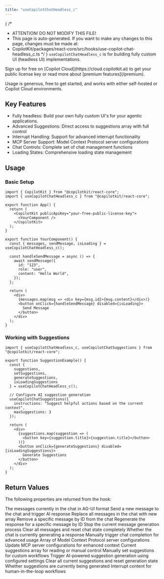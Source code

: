 ```yaml
---
title: "useCopilotChatHeadless_c"
---
```


{
 /*
  * ATTENTION! DO NOT MODIFY THIS FILE!
  * This page is auto-generated. If you want to make any changes to this page, changes must be made at:
  * CopilotKit/packages/react-core/src/hooks/use-copilot-chat-headless_c.ts
  */
}
`useCopilotChatHeadless_c` is for building fully custom UI (headless UI) implementations.
 
<Callout title="This is a premium-only feature">
Sign up for free on [Copilot Cloud](https://cloud.copilotkit.ai) to get your public license key or read more about [premium features](/premium).
 
Usage is generous, free to get started, and works with either self-hosted or Copilot Cloud environments.
</Callout>
 
## Key Features
 
- Fully headless: Build your own fully custom UI's for your agentic applications.
- Advanced Suggestions: Direct access to suggestions array with full control
- Interrupt Handling: Support for advanced interrupt functionality
- MCP Server Support: Model Context Protocol server configurations
- Chat Controls: Complete set of chat management functions
- Loading States: Comprehensive loading state management
 
 
## Usage
 
### Basic Setup
 
```tsx
import { CopilotKit } from "@copilotkit/react-core";
import { useCopilotChatHeadless_c } from "@copilotkit/react-core";
 
export function App() {
  return (
    <CopilotKit publicApiKey="your-free-public-license-key">
      <YourComponent />
    </CopilotKit>
  );
}
 
export function YourComponent() {
  const { messages, sendMessage, isLoading } = useCopilotChatHeadless_c();
 
  const handleSendMessage = async () => {
    await sendMessage({
      id: "123",
      role: "user",
      content: "Hello World",
    });
  };
 
  return (
    <div>
      {messages.map(msg => <div key={msg.id}>{msg.content}</div>)}
      <button onClick={handleSendMessage} disabled={isLoading}>
        Send Message
      </button>
    </div>
  );
}
```
 
### Working with Suggestions
 
```tsx
import { useCopilotChatHeadless_c, useCopilotChatSuggestions } from "@copilotkit/react-core";
 
export function SuggestionExample() {
  const {
    suggestions,
    setSuggestions,
    generateSuggestions,
    isLoadingSuggestions
  } = useCopilotChatHeadless_c();
 
  // Configure AI suggestion generation
  useCopilotChatSuggestions({
    instructions: "Suggest helpful actions based on the current context",
    maxSuggestions: 3
  });
 
  return (
    <div>
      {suggestions.map(suggestion => (
        <button key={suggestion.title}>{suggestion.title}</button>
      ))}
      <button onClick={generateSuggestions} disabled={isLoadingSuggestions}>
        Generate Suggestions
      </button>
    </div>
  );
}
```
 
## Return Values
The following properties are returned from the hook:
 
<PropertyReference name="messages" type="Message[]">
The messages currently in the chat in AG-UI format
</PropertyReference>
 
<PropertyReference name="sendMessage" type="(message: Message, options?) => Promise<void>">
Send a new message to the chat and trigger AI response
</PropertyReference>
 
<PropertyReference name="setMessages" type="(messages: Message[] | DeprecatedGqlMessage[]) => void">
Replace all messages in the chat with new array
</PropertyReference>
 
<PropertyReference name="deleteMessage" type="(messageId: string) => void">
Remove a specific message by ID from the chat
</PropertyReference>
 
<PropertyReference name="reloadMessages" type="(messageId: string) => Promise<void>">
Regenerate the response for a specific message by ID
</PropertyReference>
 
<PropertyReference name="stopGeneration" type="() => void">
Stop the current message generation process
</PropertyReference>
 
<PropertyReference name="reset" type="() => void">
Clear all messages and reset chat state completely
</PropertyReference>
 
<PropertyReference name="isLoading" type="boolean">
Whether the chat is currently generating a response
</PropertyReference>
 
<PropertyReference name="runChatCompletion" type="() => Promise<Message[]>">
Manually trigger chat completion for advanced usage
</PropertyReference>
 
<PropertyReference name="mcpServers" type="MCPServerConfig[]">
Array of Model Context Protocol server configurations
</PropertyReference>
 
<PropertyReference name="setMcpServers" type="(servers: MCPServerConfig[]) => void">
Update MCP server configurations for enhanced context
</PropertyReference>
 
<PropertyReference name="suggestions" type="SuggestionItem[]">
Current suggestions array for reading or manual control
</PropertyReference>
 
<PropertyReference name="setSuggestions" type="(suggestions: SuggestionItem[]) => void">
Manually set suggestions for custom workflows
</PropertyReference>
 
<PropertyReference name="generateSuggestions" type="() => Promise<void>">
Trigger AI-powered suggestion generation using configured settings
</PropertyReference>
 
<PropertyReference name="resetSuggestions" type="() => void">
Clear all current suggestions and reset generation state
</PropertyReference>
 
<PropertyReference name="isLoadingSuggestions" type="boolean">
Whether suggestions are currently being generated
</PropertyReference>
 
<PropertyReference name="interrupt" type="string | React.ReactElement | null">
Interrupt content for human-in-the-loop workflows
</PropertyReference>

